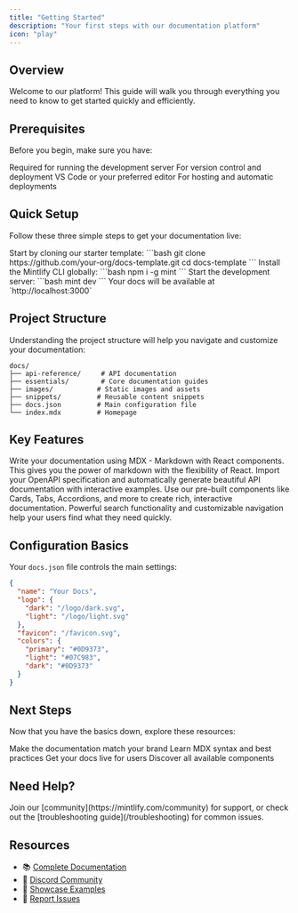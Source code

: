 ```yaml
---
title: "Getting Started"
description: "Your first steps with our documentation platform"
icon: "play"
---
```


## Overview

Welcome to our platform! This guide will walk you through everything you need to know to get started quickly and efficiently.

## Prerequisites

Before you begin, make sure you have:

<CardGroup cols={2}>
  <Card title="Node.js 18+" icon="node">
    Required for running the development server
  </Card>
  <Card title="Git" icon="code-branch">
    For version control and deployment
  </Card>
  <Card title="Text Editor" icon="file-code">
    VS Code or your preferred editor
  </Card>
  <Card title="GitHub Account" icon="github">
    For hosting and automatic deployments
  </Card>
</CardGroup>

## Quick Setup

Follow these three simple steps to get your documentation live:

<Steps>
  <Step title="Clone the Repository">
    Start by cloning our starter template:
    ```bash
    git clone https://github.com/your-org/docs-template.git
    cd docs-template
    ```
  </Step>
  
  <Step title="Install Dependencies">
    Install the Mintlify CLI globally:
    ```bash
    npm i -g mint
    ```
  </Step>
  
  <Step title="Run Locally">
    Start the development server:
    ```bash
    mint dev
    ```
    Your docs will be available at `http://localhost:3000`
  </Step>
</Steps>

## Project Structure

Understanding the project structure will help you navigate and customize your documentation:

```
docs/
├── api-reference/     # API documentation
├── essentials/        # Core documentation guides
├── images/           # Static images and assets
├── snippets/         # Reusable content snippets
├── docs.json         # Main configuration file
└── index.mdx         # Homepage
```

## Key Features

<AccordionGroup>
  <Accordion title="MDX Support">
    Write your documentation using MDX - Markdown with React components. This gives you the power of markdown with the flexibility of React.
  </Accordion>
  
  <Accordion title="Auto-generated API Docs">
    Import your OpenAPI specification and automatically generate beautiful API documentation with interactive examples.
  </Accordion>
  
  <Accordion title="Built-in Components">
    Use our pre-built components like Cards, Tabs, Accordions, and more to create rich, interactive documentation.
  </Accordion>
  
  <Accordion title="Search & Navigation">
    Powerful search functionality and customizable navigation help your users find what they need quickly.
  </Accordion>
</AccordionGroup>

## Configuration Basics

Your `docs.json` file controls the main settings:

```json
{
  "name": "Your Docs",
  "logo": {
    "dark": "/logo/dark.svg",
    "light": "/logo/light.svg"
  },
  "favicon": "/favicon.svg",
  "colors": {
    "primary": "#0D9373",
    "light": "#07C983",
    "dark": "#0D9373"
  }
}
```

## Next Steps

Now that you have the basics down, explore these resources:

<CardGroup cols={2}>
  <Card title="Customize Design" icon="palette" href="/essentials/settings">
    Make the documentation match your brand
  </Card>
  <Card title="Add Content" icon="file-plus" href="/essentials/markdown">
    Learn MDX syntax and best practices
  </Card>
  <Card title="Deploy to Production" icon="rocket" href="/quickstart">
    Get your docs live for users
  </Card>
  <Card title="Explore Components" icon="cube" href="/essentials/code">
    Discover all available components
  </Card>
</CardGroup>

## Need Help?

<Note>
  Join our [community](https://mintlify.com/community) for support, or check out the [troubleshooting guide](/troubleshooting) for common issues.
</Note>

## Resources

- 📚 [Complete Documentation](https://mintlify.com/docs)
- 💬 [Discord Community](https://mintlify.com/community)
- 🎨 [Showcase Examples](https://mintlify.com/customers)
- 🐛 [Report Issues](https://github.com/mintlify/docs/issues)